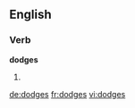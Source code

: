 ==English==

===Verb===
'''dodges'''

# {{third-person singular of|dodge}}

[[de:dodges]]
[[fr:dodges]]
[[vi:dodges]]
